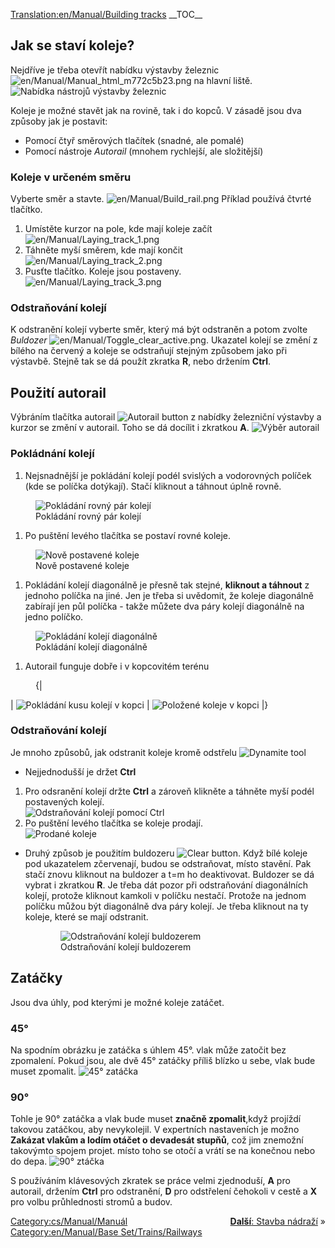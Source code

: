 [[Translation:en/Manual/Building tracks]]
{{cs/Manual/Cvičení}}
__TOC__

== Jak se staví koleje? ==

Nejdříve je třeba otevřít nabídku výstavby železnic [[File:en/Manual/Manual html m772c5b23.png]] na hlavní liště.
[[File:en/Manual/Railroad Construction.png|none|frame|Nabídka nástrojů výstavby železnic]]

Koleje je možné stavět jak na rovině, tak i do kopců. V zásadě jsou dva způsoby jak je postavit:
* Pomocí čtyř směrových tlačítek (snadné, ale pomalé) 
* Pomocí nástroje ''Autorail'' (mnohem rychlejší, ale složitější)

=== Koleje v určeném směru ===

Vyberte směr a stavte. [[File:en/Manual/Build rail.png]] Příklad používá čtvrté tlačítko.

#Umístěte kurzor na pole, kde mají koleje začít <br/>[[File:en/Manual/Laying track 1.png|none|frame]]
#Táhněte myší směrem, kde mají končit <br/>[[File:en/Manual/Laying track 2.png|none|frame]]
#Pusťte tlačítko. Koleje jsou postaveny. <br/>[[File:en/Manual/Laying track 3.png|none|frame]]

=== Odstraňování kolejí ===

K odstranění kolejí vyberte směr, který má být odstraněn a potom zvolte ''Buldozer'' [[File:en/Manual/Toggle clear active.png]]. Ukazatel kolejí se změní z bílého na červený a koleje se odstraňují stejným způsobem jako při výstavbě.
Stejně tak se dá použít zkratka '''R''', nebo držením '''Ctrl'''.

== Použití autorail ==

Výbráním tlačítka autorail [[File:en/Manual/Build autorail.png|Autorail button]] z nabídky železniční výstavby a kurzor se změní v autorail.
Toho se dá docílit i zkratkou '''A'''.
[[File:en/Manual/AutorailTut1.png|none|frame|Výběr autorail]]

=== Pokládnání kolejí ===

# Nejsnadnější je pokládání kolejí podél svislých a vodorovných políček (kde se políčka dotýkají). Stačí kliknout a táhnout úplně rovně. 
[[File:en/Manual/AutorailTut2.png|none|frame|Pokládání rovný pár kolejí]]

# Po puštění levého tlačítka se postaví rovné koleje.
[[File:en/Manual/AutorailTut3.png|none|frame|Nově postavené koleje]]

# Pokládání kolejí diagonálně je přesně tak stejné, '''kliknout a táhnout''' z jednoho políčka na jiné. Jen je třeba si uvědomit, že koleje diagonálně zabírají jen půl políčka - takže můžete dva páry kolejí diagonálně na jedno políčko.
[[File:en/Manual/AutorailTut4.png|none|frame|Pokládání kolejí diagonálně]]
# Autorail funguje dobře i v kopcovitém terénu
:{|
| [[File:en/Manual/AutorailTut5.png|none|frame|Pokládání kusu kolejí v kopci]]
| [[File:en/Manual/AutorailTut6.png|none|frame|Položené koleje v kopci]]
|}
=== Odstraňování kolejí ===

Je mnoho způsobů, jak odstranit koleje kromě odstřelu [[File:en/Manual/Clear title.png|Dynamite tool]]

* Nejjednodušší je držet '''Ctrl'''

# Pro odsranění kolejí držte '''Ctrl''' a zároveň klikněte a táhněte myší podél postavených kolejí.<br/>[[File:en/Manual/AutorailTut7.png|none|frame|Odstraňování kolejí pomocí Ctrl]]
# Po puštění levého tlačítka se koleje prodají.<br/>[[File:en/Manual/AutorailTut8.png|none|frame|Prodané koleje]]

* Druhý způsob je použitím buldozeru [[File:en/Manual/Toggle clear active.png|Clear button]]. Když bílé koleje pod ukazatelem zčervenají, budou se odstraňovat, místo stavění. Pak stačí znovu  kliknout na buldozer a t=m ho deaktivovat. Buldozer se dá vybrat i zkratkou '''R'''. Je třeba dát pozor při odstraňování diagonálních kolejí, protože kliknout kamkoli v políčku nestačí. Protože na jednom políčku můžou být diagonálně dva páry kolejí. Je třeba kliknout na ty koleje, které se mají odstranit.
:[[File:en/Manual/AutorailTut11.png|none|frame|Odstraňování kolejí buldozerem]]

== Zatáčky  ==

Jsou dva úhly, pod kterými je možné koleje zatáčet.

=== 45&#176; === 

Na spodním obrázku je zatáčka s úhlem 45&#176;. vlak může zatočit bez zpomalení. Pokud jsou, ale dvě 45&#176; zatáčky příliš blízko u sebe, vlak bude muset zpomalit.
[[File:en/Manual/AutorailTut9.png|frame|none|45&#176; zatáčka]]

=== 90&#176; ===

Tohle je 90&#176; zatáčka a vlak bude muset '''značně zpomalit''',když projíždí takovou zatáčkou, aby nevykolejil.
V expertních nastaveních je možno '''Zakázat vlakům a lodím otáčet o devadesát stupňů''', což jim znemožní takovýmto spojem projet. místo toho se otočí a vrátí se na konečnou nebo do depa.
[[File:en/Manual/AutorailTut10.png|frame|none|90&#176; ztáčka]]

S používáním klávesových zkratek se práce velmi zjednoduší, '''A''' pro autorail, držením '''Ctrl''' pro odstranění, '''D''' pro odstřelení čehokoli v cestě a '''X''' pro volbu průhlednosti stromů a budov.

<span style="float: right">[[cs/Stavba stanice|'''Další''': Stavba nádraží]] &raquo;</span>

[[Category:cs/Manual/Manuál]]
[[Category:en/Manual/Base Set/Trains/Railways]]